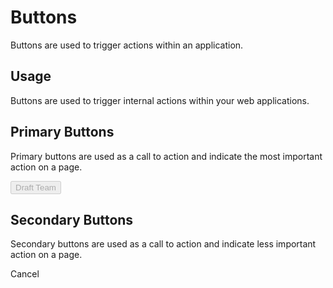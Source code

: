 
<Meta title="Design System|Buttons" component={Button} />

# Buttons

Buttons are used to trigger actions within an application.

## Usage

Buttons are used to trigger internal actions within your web applications.

## Primary Buttons

Primary buttons are used as a call to action and indicate the most important action on a page.

<Preview withToolbar>
  <Story name="primary">
    <Button
      size={select(
        buttonKnob.selectLabel,
        buttonKnob.selectSizes,
        buttonKnob.defaultValue
      )}
      color={select(
        buttonKnob.colorLabel,
        buttonKnob.selectColors,
        buttonKnob.defaultValue
      )}
      status={select(
        buttonKnob.statusLabel,
        buttonKnob.selectStatus,
        buttonKnob.defaultValue
      )}
      disabled={boolean("Disabled", false)}
    >
      Draft Team
    </Button>
  </Story>
</Preview>

## Secondary Buttons

Secondary buttons are used as a call to action and indicate less important action on a page.

<Preview withToolbar>
  <Story name="secondary">
    <SecondaryButton
      size={select(
        buttonKnob.selectLabel,
        buttonKnob.selectSizes,
        buttonKnob.defaultValue
      )}
      color={select(
        buttonKnob.colorLabel,
        buttonKnob.selectColors,
        buttonKnob.defaultValue
      )}
      status={select(
        buttonKnob.statusLabel,
        buttonKnob.selectStatus,
        buttonKnob.defaultValue
      )}
      disabled={boolean("Disabled", false)}
    >
      Cancel
    </SecondaryButton>
  </Story>
</Preview>
